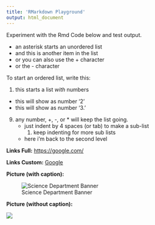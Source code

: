 ```yaml
---
title: 'RMarkdown Playground'
output: html_document
---
```

Experiment with the Rmd Code below and test output.

* an asterisk starts an unordered list
* and this is another item in the list
+ or you can also use the + character
- or the - character

To start an ordered list, write this:

1. this starts a list *with* numbers
+  this will show as number '2'
*  this will show as number '3.'
9. any number, +, -, or * will keep the list going.
    * just indent by 4 spaces (or tab) to make a sub-list
        1. keep indenting for more sub lists
    * here i'm back to the second level

**Links Full:** <https://google.com/>

**Links Custom:** [Google](https://google.com)

**Picture (with caption):**

![Science Department Banner](http://science.psu.edu/psu_eberly_blue.png)

**Picture (without caption):**

![](http://kefalosandassociates.com/wp-content/uploads/2015/07/facebook-banner.png)

